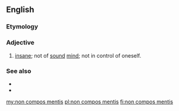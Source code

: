 ==English==

===Etymology===
{{etyl|la|en}}

===Adjective===
{{en-adj|head=[[non]] [[compos]] [[mens|mentis]]|-}}

# {{lb|en|legal|but also seeing wider use}} [[insane|insane]]; not of [[sound]] [[mind]]; not in control of oneself.

===See also===
* {{l|en|compos mentis}}
* {{l|en|nincompoop}}

[[my:non compos mentis]]
[[pl:non compos mentis]]
[[fi:non compos mentis]]
